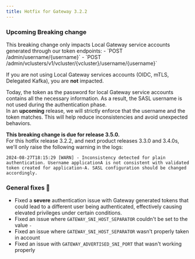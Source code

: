 ```yaml
---
title: Hotfix for Gateway 3.2.2
---
```


### Upcoming Breaking change 

<Info>
This breaking change only impacts Local Gateway service accounts generated through our token endpoints:
- `POST /admin/username/{username}`
- `POST /admin/vclusters/v1/vcluster/{vcluster}/username/{username}`

If you are not using Local Gateway services accounts (OIDC, mTLS, Delegated Kafka), you are **not** impacted.
</Info>

Today, the token as the password for local Gateway service accounts contains all the necessary information. As a result, the SASL username is not used during the authentication phase.  
In an **upcoming** release, we will strictly enforce that the username and the token matches. This will help reduce inconsistencies and avoid unexpected behaviors.

**This breaking change is due for release 3.5.0.**   
For this hotfix release 3.2.2, and next product releases 3.3.0 and 3.4.0s, we'll only raise the following warning in the logs:  
````
2024-08-27T18:15:29 [WARN] - Inconsistency detected for plain authentication. Username applicationA is not consistent with validated token created for application-A. SASL configuration should be changed accordingly.
````

### General fixes 🔨

- Fixed a **severe** authentication issue with Gateway generated tokens that could lead to a different user being authenticated, effectively causing elevated privileges under certain conditions.
- Fixed an issue where `GATEWAY_SNI_HOST_SEPARATOR` couldn't be set to the value `-`
- Fixed an issue where `GATEWAY_SNI_HOST_SEPARATOR` wasn't properly taken in account
- Fixed an issue with `GATEWAY_ADVERTISED_SNI_PORT` that wasn't working properly
